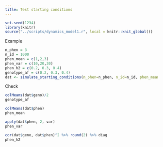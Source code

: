 ```yaml
---
title: Test starting conditions
---
```



```r
set.seed(1234)
library(knitr)
source("../scripts/dynamics_model1.r", local = knitr::knit_global())
```

Example

```r

n_phen = 3
n_id = 1000
phen_mean = c(1,2,3)
phen_var = c(10,20,30)
phen_h2 = c(0.2, 0.3, 0.4)
genotype_af = c(0.2, 0.3, 0.4)
dat <- simulate_starting_conditions(n_phen=n_phen, n_id=n_id, phen_mean=phen_mean, phen_var=phen_var, phen_h2=phen_h2, genotype_af=genotype_af)
```

Check

```r
colMeans(dat$geno)/2
genotype_af

colMeans(dat$phen)
phen_mean

apply(dat$phen, 2, var)
phen_var

cor(dat$geno, dat$phen)^2 %>% round(2) %>% diag
phen_h2
```

